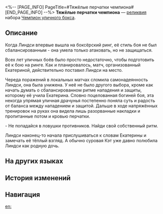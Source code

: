 <%-- [PAGE_INFO]
PageTitle=#Тяжёлые перчатки чемпиона#
[END_PAGE_INFO] --%>
{{Реликвия Инфобокс
|id          = 61052
|Изображение = Предмет Тяжёлые перчатки чемпиона.png
|Набор       = Чемпион уличного бокса
|Предмет     = Руки
|Упоминания  = 
}}
{{Описание|Пара боксёрских перчаток в отличном состоянии. Немного поношены, но это не делает их менее эффективными.}}
'''Тяжёлые перчатки чемпиона''' — [[реликвия]] набора [[Чемпион уличного бокса]].

==Описание==
Когда Линдси впервые вышла на боксёрский ринг, её стиль боя не был сбалансированным - она умела только атаковать, но не защищаться.

Всех лет уличных боёв было просто недостаточно, чтобы подготовить её к бою на ринге. Как и планировалось, матч, организованный Екатериной, действительно поставил Линдси на место.

Череда поражений в локальных матчах сломила самонадеянность Линдси, она была унижена. У неё не было другого выбора, кроме как начать думать о сбалансированном ритме нападения и защиты, которому её учила Екатерина. Словно поцелованная богиней боя, эта некогда упрямая уличная драчунья постепенно поняла суть и радость от баланса между нападением и защитой. Дальше в ходе напряжённых тренировок на руках она видела лишь разорванные накладки и пропитанные потом и кровью перчатки.

- Не попадайся в ловушки противников. Найди свой собственный ритм.

Линдси наконец-то начала прислушиваться к словам Екатерины и замечать её тёплый взгляд. А обычно суровая Кэт уже давно полюбила Линдси как родную дочь.

==На других языках==
{{На других языках
|en   = Champion's Heavy Gloves
|zhs  = 拳王的重炮拳套
|zht  = 拳王的重炮拳套
|ja   = チャンピオンの{{Rubi|重砲|じゅうほう}}グローブ
|ko   = 격투왕의 대포 글러브
|es   = Guantes pesados de la campeona
|fr   = Gants de championne
|ru   = Тяжёлые перчатки чемпиона
|th   = Champion's Heavy Gloves
|vi   = Găng Tay Pháo Của Quyền Vương
|de   = Schwere Handschuhe des Champions
|id   = Champion's Heavy Gloves
|pt   = Luvas Pesadas da Campeã
}}

==История изменений==
{{История изменений|3.5}}

==Навигация==
{{Набор Реликвий Навбокс|Чемпион уличного бокса}}

[[en:]]